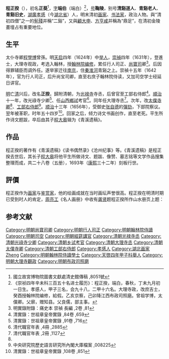 '''程正揆'''（{{bd|1604年||1676年||catIdx=C程}}），初名'''正葵'''<ref>國立故宮博物院圖書文獻處清史館傳稿 ,8051號</ref>，[[表字|字]]'''端伯'''（端白）<ref>《崇祯四年辛未科三百五十名进士履历》：程正揆，端白，春秋，丁未九月初一日生。孝感人，甲子三名，会九十八，二甲十六名。大理寺政，改庶吉士，癸酉授翰林院编修，給假。乙亥京察，己卯降江西布政司照磨。曾祖学博，太僕卿。父廓，赠知县。父良儒，部主事。</ref>，[[号|号]]'''鞠陵'''，别号'''清谿道人'''、'''青谿老人'''、'''青谿旧史'''，[[湖廣承宣布政使司|湖廣]][[孝感縣|孝感]]（今[[湖北省|湖北省]]）人，明末清初[[画家|画家]]、[[书法家|书法家]]，政治人物。與“清初四僧”之一的[[髡殘|髡殘]]并稱“二谿”，又與[[顧大申|顧大申]]、[[方亨咸|方亨咸]]并稱為“鼎足”，在清初金陵畫壇占有重要地位。

==生平==
太仆寺卿[[程學博|程學博]]曾孫。明[[天启|天启]]四年（1624年）中[[举人|举人]]，[[崇禎|崇禎]]四年（1631年），登進士，大理寺观政，考选入翰林，授[[翰林院编修|翰林院编修]]，累任行人司正、[[尚寶司|尚寶司]]卿<ref>明實錄附錄：痛史本 崇禎 長編 ,2卷 ,81</ref>。后因得罪辅臣而调外任。遂举家迁往[[南京|南京]]，住[[秦淮河|秦淮河]]青谿之上。崇禎十五年（1642年），官为行人司正，后升尚宝司卿，直至右庶子翰林院侍读，又加司空学士经延日讲官。

[[明|明]]亡[[清|清]]兴后，改名'''正揆'''，歸附清朝，为[[光禄寺|光禄寺]]寺丞，后曾官至工部右侍郎<ref>清實錄：世祖章皇帝實錄 ,84卷 ,659</ref>。[[順治|順治]]十一年，改光祿寺少卿<ref>清實錄：世祖章皇帝實錄 ,91卷 ,716</ref>、任[[山西|山西]][[鄉試|鄉試]]考官<ref>清代職官年表 ,4冊 ,2885</ref>。同年任大理寺丞<ref name="#1">清代職官年表 ,2冊 ,1127</ref>。次年，改[[太僕寺卿|太僕寺卿]]<ref name="#1"/>、[[工部右侍郎|工部右侍郎]]<ref>中央研究院歷史語言研究所內閣大庫檔案 ,008225</ref>。[[顺治|顺治]]十三年（1656年），受御史[[张自德|张自德]]的[[彈劾|彈劾]]，下部院察议。翌年被革职，时年五十四岁<ref>清實錄：世祖章皇帝實錄 ,108卷 ,851</ref>。回家之后，倾力诗文书画创作，直至老死。平生所作诗文题跋，卒后由其子[[程大皋|程大皋]]辑为《青溪遗稿》。

==作品==
程正揆的著作有《青溪遗稿》《读书偶然录》《沧州纪事》等。《青溪遗稿》是程正揆去世后，其长子[[程大皋|程大皋]]将他平生所做诗文、题跋、像赞、墓志铭等文学作品搜集整理而成，共二十八卷（五册），1693年（[[康熙|康熙]]三十二年）刻板行世。

==評價==
程正揆作为[[画家|画家]]与[[鉴赏家|鉴赏家]]，他的绘画成就在当时画坛声誉很高。程正揆在明清时期已受到时人的肯定，[[周亮工|周亮工]]《名人画册》中收有[[龚贤|龚贤]]题程正揆所作山水册页上题：
{{quote|
今日画家以江南为盛，江南十四郡以首郡（南京）为盛。郡中著名者且数十辈，但能晚笔者奚啻千人……金陵画家能品最多，而神品、逸品，亦各有数人。然逸品則首推二溪；曰石溪、曰青溪。石溪，残道人也；青溪，程侍郎也，皆寓公。残道人粗服乱头，如[[王鐸_(天啟進士)|王孟津]]书法；程侍郎冰肌玉骨，如[[董其昌|董华亭]]书法。百年来，书法则王、董二公应不让；若论画艺，则今日两溪又奚肯多让乎哉。
}}

==参考文献==
{{reflist|3}}

{{崇禎四年辛未科殿試金榜}}

{{Authority control}}
{{DEFAULTSORT:Cheng程}}
[[Category:明朝尚寶司卿|Category:明朝尚寶司卿]]
[[Category:明朝行人司正|Category:明朝行人司正]]
[[Category:明朝翰林院侍讀|Category:明朝翰林院侍讀]]
[[Category:明朝司空|Category:明朝司空]]
[[Category:明朝經筵講官|Category:明朝經筵講官]]
[[Category:清朝光禄寺丞|Category:清朝光禄寺丞]]
[[Category:清朝光祿寺少卿|Category:清朝光祿寺少卿]]
[[Category:清朝乡试考官|Category:清朝乡试考官]]
[[Category:清朝大理寺丞|Category:清朝大理寺丞]]
[[Category:清朝太僕寺卿|Category:清朝太僕寺卿]]
[[Category:清朝工部右侍郎|Category:清朝工部右侍郎]]
[[Category:孝感人|Category:孝感人]]
[[Category:湖北画家|Category:湖北画家]]
[[Category:程姓|Zheng]]
[[Category:明朝翰林院侍讀學士|Category:明朝翰林院侍讀學士]]
[[Category:天啓四年甲子科舉人|Category:天啓四年甲子科舉人]]
[[Category:明朝大理寺觀政|Category:明朝大理寺觀政]]
[[Category:明朝布政司照磨|Category:明朝布政司照磨]]